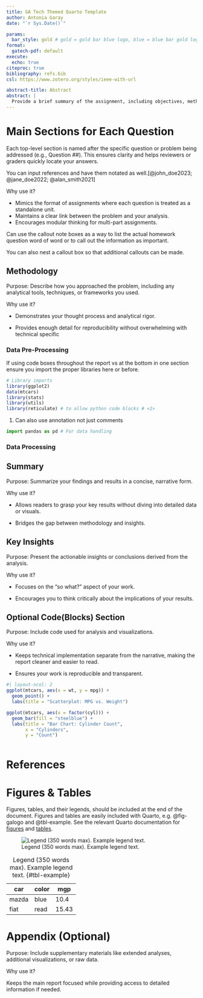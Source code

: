 ```yaml
---
title: GA Tech Themed Quarto Template
author: Antonia Garay
date: "`r Sys.Date()`"

params:
  bar_style: gold # gold = gold bar blue logo, blue = blue bar gold log, empty = standard format
format:
  gatech-pdf: default
execute:
  echo: true
citeproc: true
bibliography: refs.bib
csl: https://www.zotero.org/styles/ieee-with-url

abstract-title: Abstract
abstract: |
  Provide a brief summary of the assignment, including objectives, methods, and key findings.
---
```


\newpage

# Main Sections for Each Question {#sec-question1}

Each top-level section is named after the specific question or problem being addressed (e.g., Question ##). This ensures clarity and helps reviewers or graders quickly locate your answers.

You can input references and have them notated as well.[@john_doe2023; @jane_doe2022; @alan_smith2021]

Why use it?

-   Mimics the format of assignments where each question is treated as a standalone unit.
-   Maintains a clear link between the problem and your analysis.
-   Encourages modular thinking for multi-part assignments.

:::: {.callout-note appearance="minimal"}
Can use the callout note boxes as a way to list the actual homework question word of word or to call out the information as important.

::: {.callout-important appearance="simple"}
You can also nest a callout box so that additional callouts can be made.
:::
::::

## Methodology

Purpose: Describe how you approached the problem, including any analytical tools, techniques, or frameworks you used.

Why use it?

-   Demonstrates your thought process and analytical rigor.

-   Provides enough detail for reproducibility without overwhelming with technical specific

### Data Pre-Processing

If using code boxes throughout the report vs at the bottom in one section ensure you import the proper libraries here or before.

```r
# Library imports
library(ggplot2)
data(mtcars)
library(stats)
library(utils)
library(reticulate) # to allow python code blocks # <1> 
```

1.  Can also use annotation not just comments

```python
import pandas as pd # For data handling
```

### Data Processing

## Summary

Purpose: Summarize your findings and results in a concise, narrative form.

Why use it?

-   Allows readers to grasp your key results without diving into detailed data or visuals.

-   Bridges the gap between methodology and insights.

## Key Insights

Purpose: Present the actionable insights or conclusions derived from the analysis.

Why use it?

-   Focuses on the "so what?" aspect of your work.

-   Encourages you to think critically about the implications of your results.

## Optional Code(Blocks) Section

Purpose: Include code used for analysis and visualizations.

Why use it?

-   Keeps technical implementation separate from the narrative, making the report cleaner and easier to read.

-   Ensures your work is reproducible and transparent.

```r
#| layout-ncol: 2
ggplot(mtcars, aes(x = wt, y = mpg)) +
  geom_point() +
  labs(title = "Scatterplot: MPG vs. Weight")

ggplot(mtcars, aes(x = factor(cyl))) +
  geom_bar(fill = "steelblue") +
  labs(title = "Bar Chart: Cylinder Count",
       x = "Cylinders",
       y = "Count")
```

```python

```

\newpage

# References

::: {#refs}
:::

# Figures & Tables

Figures, tables, and their legends, should be included at the end of the document. Figures and tables are easily included with Quarto, e.g. @fig-galogo and @tbl-example. See the relevant Quarto documentation for [figures](https://quarto.org/docs/authoring/figures.html) and [tables](https://quarto.org/docs/authoring/tables.html).

![Legend (350 words max). Example legend text.](gat_logo.png){#fig-galogo}

| car   | color | mgp   |
|-------|-------|-------|
| mazda | blue  | 10.4  |
| fiat  | read  | 15.43 |

: Legend (350 words max). Example legend text. {#tbl-example}

# Appendix (Optional)

Purpose: Include supplementary materials like extended analyses, additional visualizations, or raw data.

Why use it?

Keeps the main report focused while providing access to detailed information if needed.
